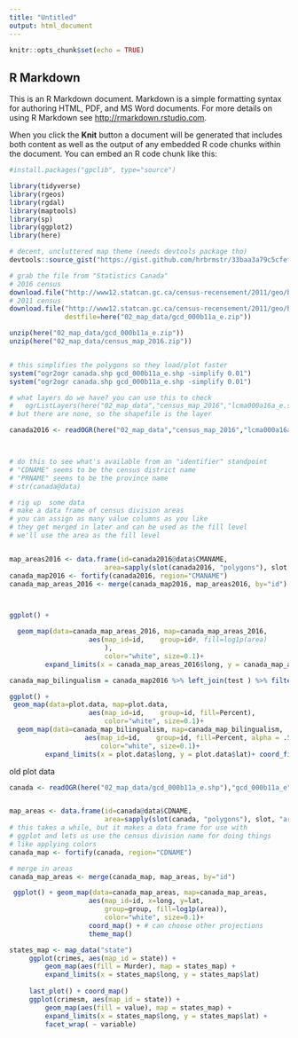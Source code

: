 ---
title: "Untitled"
output: html_document
---

```{r setup, include=FALSE}
knitr::opts_chunk$set(echo = TRUE)
```

## R Markdown

This is an R Markdown document. Markdown is a simple formatting syntax for authoring HTML, PDF, and MS Word documents. For more details on using R Markdown see <http://rmarkdown.rstudio.com>.

When you click the **Knit** button a document will be generated that includes both content as well as the output of any embedded R code chunks within the document. You can embed an R code chunk like this:

```{r cars}
#install.packages("gpclib", type="source")

library(tidyverse)
library(rgeos)
library(rgdal)
library(maptools)
library(sp)
library(ggplot2)
library(here)

# decent, uncluttered map theme (needs devtools package tho)
devtools::source_gist("https://gist.github.com/hrbrmstr/33baa3a79c5cfef0f6df")

# grab the file from "Statistics Canada"
# 2016 census
download.file("http://www12.statcan.gc.ca/census-recensement/2011/geo/bound-limit/files-fichiers/2016/lcma000a16a_e.zip", destfile=here("02_map_data/census_map_2016.zip"))
# 2011 census
download.file("http://www12.statcan.gc.ca/census-recensement/2011/geo/bound-limit/files-fichiers/gcd_000b11a_e.zip",
              destfile=here("02_map_data/gcd_000b11a_e.zip"))

unzip(here("02_map_data/gcd_000b11a_e.zip"))
unzip(here("02_map_data/census_map_2016.zip"))


# this simplifies the polygons so they load/plot faster
system("ogr2ogr canada.shp gcd_000b11a_e.shp -simplify 0.01")
system("ogr2ogr canada.shp gcd_000b11a_e.shp -simplify 0.01")

# what layers do we have? you can use this to check
#   ogrListLayers(here("02_map_data","census_map_2016","lcma000a16a_e.shp"))
# but there are none, so the shapefile is the layer

canada2016 <- readOGR(here("02_map_data","census_map_2016","lcma000a16a_e.shp"),"lcma000a16a_e")



# do this to see what's available from an "identifier" standpoint
# "CDNAME" seems to be the census district name
# "PRNAME" seems to be the province name
# str(canada@data)

# rig up  some data
# make a data frame of census division areas
# you can assign as many value columns as you like
# they get merged in later and can be used as the fill level
# we'll use the area as the fill level


map_areas2016 <- data.frame(id=canada2016@data$CMANAME,
                        area=sapply(slot(canada2016, "polygons"), slot, "area") )
canada_map2016 <- fortify(canada2016, region="CMANAME")
canada_map_areas_2016 <- merge(canada_map2016, map_areas2016, by="id")




```

```{r}

ggplot() +  

  geom_map(data=canada_map_areas_2016, map=canada_map_areas_2016,
                    aes(map_id=id,    group=id#, fill=log1p(area)
                        ),
                        color="white", size=0.1)+ 
         expand_limits(x = canada_map_areas_2016$long, y = canada_map_areas_2016$lat)

canada_map_bilingualism = canada_map2016 %>% left_join(test ) %>% filter(!is.na(Percent))

ggplot() +  
 geom_map(data=plot.data, map=plot.data,
                    aes(map_id=id,    group=id, fill=Percent),
                        color="white", size=0.1)+ 
  geom_map(data=canada_map_bilingualism, map=canada_map_bilingualism,
                   aes(map_id=id,    group=id, fill=Percent, alpha = .5),
                       color="white", size=0.1)+ 
         expand_limits(x = plot.data$long, y = plot.data$lat)+ coord_fixed( ratio= 1)


```


old plot data
```{r}
canada <- readOGR(here("02_map_data/gcd_000b11a_e.shp"),"gcd_000b11a_e")


map_areas <- data.frame(id=canada@data$CDNAME,
                        area=sapply(slot(canada, "polygons"), slot, "area") )
# this takes a while, but it makes a data frame for use with
# ggplot and lets us use the census division name for doing things
# like applying colors
canada_map <- fortify(canada, region="CDNAME")

# merge in areas
canada_map_areas <- merge(canada_map, map_areas, by="id")

 ggplot() + geom_map(data=canada_map_areas, map=canada_map_areas,
                    aes(map_id=id, x=long, y=lat, 
                        group=group, fill=log1p(area)),
                        color="white", size=0.1)+ 
                    coord_map() + # can choose other projections
                    theme_map()

```


```{r}
states_map <- map_data("state")
     ggplot(crimes, aes(map_id = state)) +
         geom_map(aes(fill = Murder), map = states_map) +
         expand_limits(x = states_map$long, y = states_map$lat)
     
     last_plot() + coord_map()
     ggplot(crimesm, aes(map_id = state)) +
         geom_map(aes(fill = value), map = states_map) +
         expand_limits(x = states_map$long, y = states_map$lat) +
         facet_wrap( ~ variable)
```

